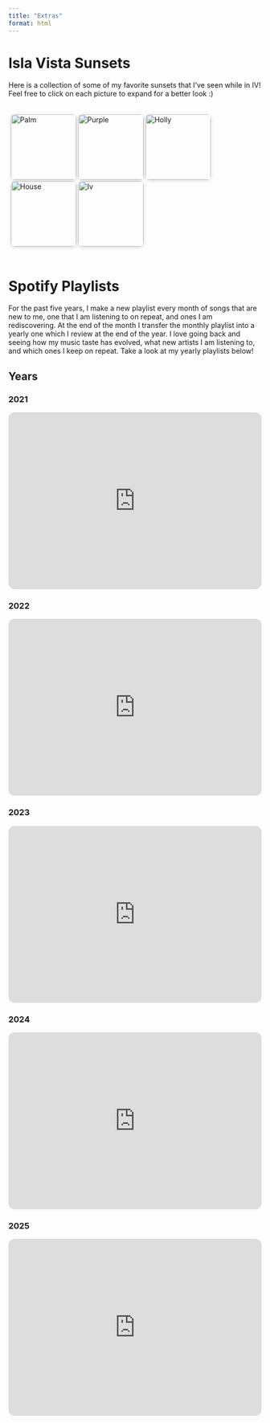```yaml
---
title: "Extras"
format: html
---
```


# Isla Vista Sunsets

Here is a collection of some of my favorite sunsets that I've seen while in IV! Feel free to click on each picture to expand for a better look :)

::: {style="display: flex; flex-wrap: wrap; gap: 12px; justify-content: center; padding: 5px;"}
<img src="images/palm.jpeg" alt="Palm" width="130" style="border-radius: 8px; box-shadow: 0 2px 6px rgba(0,0,0,0.15); cursor: pointer;" onclick="expandImg(this)" />
<img src="images/purple.jpeg" alt="Purple" width="130" style="border-radius: 8px; box-shadow: 0 2px 6px rgba(0,0,0,0.15); cursor: pointer;" onclick="expandImg(this)" />
<img src="images/holly.jpeg" alt="Holly" width="130" style="border-radius: 8px; box-shadow: 0 2px 6px rgba(0,0,0,0.15); cursor: pointer;" onclick="expandImg(this)" />
<img src="images/house.jpeg" alt="House" width="130" style="border-radius: 8px; box-shadow: 0 2px 6px rgba(0,0,0,0.15); cursor: pointer;" onclick="expandImg(this)" />
<img src="images/iv.jpeg" alt="Iv" width="130" style="border-radius: 8px; box-shadow: 0 2px 6px rgba(0,0,0,0.15); cursor: pointer;" onclick="expandImg(this)" />
:::

<!-- Hidden overlay container for expanded image -->
<div id="imgOverlay" onclick="closeImg()" style="display:none; position:fixed; top:0; left:0; width:100vw; height:100vh; background: rgba(0,0,0,0.8); justify-content:center; align-items:center; z-index:9999;">
  <img id="expandedImg" src="" alt="" style="max-width:90vw; max-height:90vh; border-radius: 10px; box-shadow: 0 4px 15px rgba(0,0,0,0.5); cursor:pointer;" />
</div>

<script>
function expandImg(img) {
  const overlay = document.getElementById('imgOverlay');
  const expanded = document.getElementById('expandedImg');
  expanded.src = img.src;
  expanded.alt = img.alt;
  overlay.style.display = 'flex';
}

function closeImg() {
  document.getElementById('imgOverlay').style.display = 'none';
}
</script>


# Spotify Playlists

For the past five years, I make a new playlist every month of songs that are new to me, one that I am listening to on repeat, and ones I am rediscovering. At the end of the month I transfer the monthly playlist into a yearly one which I review at the end of the year. I love going back and seeing how my music taste has evolved, what new artists I am listening to, and which ones I keep on repeat. Take a look at my yearly playlists below!

## Years

### 2021

::: {html}
<iframe style="border-radius:12px" src="https://open.spotify.com/embed/playlist/7kAprAkPGSknLhv1zDH7tq?utm_source=generator" width="100%" height="352" frameBorder="0" allowfullscreen allow="autoplay; clipboard-write; encrypted-media; fullscreen; picture-in-picture" loading="lazy">

</iframe>
:::

### 2022

::: {html}
<iframe style="border-radius:12px" src="https://open.spotify.com/embed/playlist/6DWvwfM9EFYPkRZw1WZ5Gy?utm_source=generator" width="100%" height="352" frameBorder="0" allowfullscreen allow="autoplay; clipboard-write; encrypted-media; fullscreen; picture-in-picture" loading="lazy">

</iframe>
:::

### 2023

::: {html}
<iframe style="border-radius:12px" src="https://open.spotify.com/embed/playlist/7vRSp3zEKbylKwa0YISMAa?utm_source=generator" width="100%" height="352" frameBorder="0" allowfullscreen allow="autoplay; clipboard-write; encrypted-media; fullscreen; picture-in-picture" loading="lazy">

</iframe>
:::

### 2024

::: {html}
<iframe style="border-radius:12px" src="https://open.spotify.com/embed/playlist/4fWV6SZxuNdFfJqDX1AztI?utm_source=generator" width="100%" height="352" frameBorder="0" allowfullscreen allow="autoplay; clipboard-write; encrypted-media; fullscreen; picture-in-picture" loading="lazy">

</iframe>
:::

### 2025

::: {html}
<iframe style="border-radius:12px" src="https://open.spotify.com/embed/playlist/1mdj7B2NHMQq6t61LE3Y8i?utm_source=generator" width="100%" height="352" frameBorder="0" allowfullscreen allow="autoplay; clipboard-write; encrypted-media; fullscreen; picture-in-picture" loading="lazy">

</iframe>
:::
